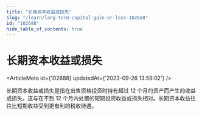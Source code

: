 ```yaml
---
title: "长期资本收益或损失"
slug: "/learn/long-term-capital-gain-or-loss-102688"
id: "102688"
hide_table_of_contents: true
---
```



# 长期资本收益或损失

<ArticleMeta id={102688} updatedAt={'2023-09-26 13:59:02'} />
<div className='border-solid border-b border-t-0 my-4 border-[var(--ifm-color-gray-300)]' />

长期资本收益或损失是指在出售资格投资时持有超过 12 个月的资产而产生的收益或损失。这与在不到 12 个月内处置的短期投资收益或损失相对。长期资本收益往往比短期收益受到更有利的税收待遇。
